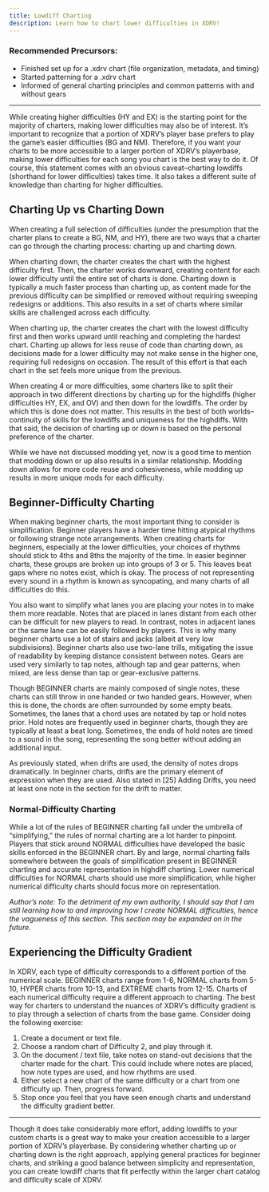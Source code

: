 ```yaml
---
title: Lowdiff Charting
description: Learn how to chart lower difficulties in XDRV!
---
```


### Recommended Precursors:

- Finished set up for a .xdrv chart (file organization, metadata, and timing)
- Started patterning for a .xdrv chart
- Informed of general charting principles and common patterns with and without gears

---

While creating higher difficulties (HY and EX) is the starting point for the majority of charters, making lower difficulties may also be of interest. It’s important to recognize that a portion of XDRV’s player base prefers to play the game’s easier difficulties (BG and NM). Therefore, if you want your charts to be more accessible to a larger portion of XDRV’s playerbase, making lower difficulties for each song you chart is the best way to do it.
Of course, this statement comes with an obvious caveat–charting lowdiffs (shorthand for lower difficulties) takes time. It also takes a different suite of knowledge than charting for higher difficulties.

## Charting Up vs Charting Down

When creating a full selection of difficulties (under the presumption that the charter plans to create a BG, NM, and HY), there are two ways that a charter can go through the charting process: charting up and charting down.

When charting down, the charter creates the chart with the highest difficulty first. Then, the charter works downward, creating content for each lower difficulty until the entire set of charts is done. Charting down is typically a much faster process than charting up, as content made for the previous difficulty can be simplified or removed without requiring sweeping redesigns or additions. This also results in a set of charts where similar skills are challenged across each difficulty.

When charting up, the charter creates the chart with the lowest difficulty first and then works upward until reaching and completing the hardest chart. Charting up allows for less reuse of code than charting down, as decisions made for a lower difficulty may not make sense in the higher one, requiring full redesigns on occasion. The result of this effort is that each chart in the set feels more unique from the previous.

When creating 4 or more difficulties, some charters like to split their approach in two different directions by charting up for the highdiffs (higher difficulties HY, EX, and OV) and then down for the lowdiffs. The order by which this is done does not matter. This results in the best of both worlds–continuity of skills for the lowdiffs and uniqueness for the highdiffs. With that said, the decision of charting up or down is based on the personal preference of the charter.

While we have not discussed modding yet, now is a good time to mention that modding down or up also results in a similar relationship. Modding down allows for more code reuse and cohesiveness, while modding up results in more unique mods for each difficulty.

## Beginner-Difficulty Charting

When making beginner charts, the most important thing to consider is simplification. Beginner players have a harder time hitting atypical rhythms or following strange note arrangements. When creating charts for beginners, especially at the lower difficulties, your choices of rhythms should stick to 4ths and 8ths the majority of the time. In easier beginner charts, these groups are broken up into groups of 3 or 5. This leaves beat gaps where no notes exist, which is okay. The process of not representing every sound in a rhythm is known as syncopating, and many charts of all difficulties do this.

You also want to simplify what lanes you are placing your notes in to make them more readable. Notes that are placed in lanes distant from each other can be difficult for new players to read. In contrast, notes in adjacent lanes or the same lane can be easily followed by players. This is why many beginner charts use a lot of stairs and jacks (albeit at very low subdivisions). Beginner charts also use two-lane trills, mitigating the issue of readability by keeping distance consistent between notes. Gears are used very similarly to tap notes, although tap and gear patterns, when mixed, are less dense than tap or gear-exclusive patterns.

Though BEGINNER charts are mainly composed of single notes, these charts can still throw in one handed or two handed gears. However, when this is done, the chords are often surrounded by some empty beats. Sometimes, the lanes that a chord uses are notated by tap or hold notes prior. Hold notes are frequently used in beginner charts, though they are typically at least a beat long. Sometimes, the ends of hold notes are timed to a sound in the song, representing the song better without adding an additional input.

As previously stated, when drifts are used, the density of notes drops dramatically. In beginner charts, drifts are the primary element of expression when they are used. Also stated in [25] Adding Drifts, you need at least one note in the section for the drift to matter.

### Normal-Difficulty Charting

While a lot of the rules of BEGINNER charting fall under the umbrella of “simplifying,” the rules of normal charting are a lot harder to pinpoint. Players that stick around NORMAL difficulties have developed the basic skills enforced in the BEGINNER chart. By and large, normal charting falls somewhere between the goals of simplification present in BEGINNER charting and accurate representation in highdiff charting. Lower numerical difficulties for NORMAL charts should use more simplification, while higher numerical difficulty charts should focus more on representation.

*Author’s note: To the detriment of my own authority, I should say that I am still learning how to and improving how I create NORMAL difficulties, hence the vagueness of this section. This section may be expanded on in the future.*

## Experiencing the Difficulty Gradient

In XDRV, each type of difficulty corresponds to a different portion of the numerical scale. BEGINNER charts range from 1-6, NORMAL charts from 5-10, HYPER charts from 10-13, and EXTREME charts from 12-15. Charts of each numerical difficulty require a different approach to charting. The best way for charters to understand the nuances of XDRV’s difficulty gradient is to play through a selection of charts from the base game. Consider doing the following exercise:

1. Create a document or text file.
2. Choose a random chart of Difficulty 2, and play through it.
3. On the document / text file, take notes on stand-out decisions that the charter made for the chart. This could include where notes are placed, how note types are used, and how rhythms are used.
4. Either select a new chart of the same difficulty or a chart from one difficulty up. Then, progress forward.
5. Stop once you feel that you have seen enough charts and understand the difficulty gradient better.

---

Though it does take considerably more effort, adding lowdiffs to your custom charts is a great way to make your creation accessible to a larger portion of XDRV’s playerbase. By considering whether charting up or charting down is the right approach, applying general practices for beginner charts, and striking a good balance between simplicity and representation, you can create lowdiff charts that fit perfectly within the larger chart catalog and difficulty scale of XDRV.